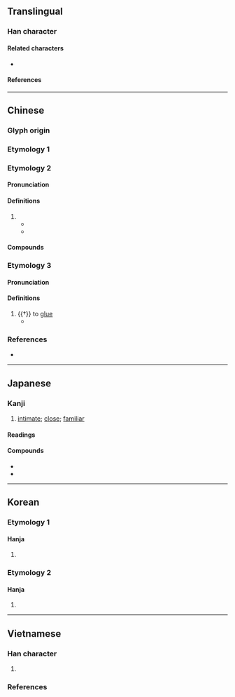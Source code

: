 {{also|暱|眤}}
{{character info}}
==Translingual==

===Han character===
{{Han char|rn=72|rad=日|as=05|sn=9|four=67011|canj=ASP|ids=⿰日尼}}

====Related characters====
* {{l|mul|暱}} {{q|[[Traditional Chinese]]}}

====References====
{{Han ref|kx=0494.070|dkj=13866|dj=0858.130|hdz=21504.020|uh=6635}}

----

==Chinese==

===Glyph origin===
{{Han etym}}

===Etymology 1===
{{zh-see|暱}}

===Etymology 2===
{{zh-forms|alt=眤,𣆓}}

====Pronunciation====
{{zh-pron
|m=nì
|c=nik1,nik6
|h=pfs=
|md=
|mn=
|w=
|mc=y
|oc=y
|cat=a,v
}}

====Definitions====
{{zh-hanzi}}

# {{zh-alt-form|暱*|[[near]]; [[close]]; [[intimate]]}}
#* {{zh-x|性 忠正，以 社 稷 為 己任，帝 器 而 昵 之，政事 多 諮 焉。|ref=Jinshu}}
#* {{zh-x|寇 所 從 來 若 昵 道、傒 近，若 城 場，皆 為 扈 樓。|ref=Mozi}}

====Compounds====
{{zh-der|昵交|昵友|昵愛|昵昵|昵比|昵聲|昵藩|狎昵|親昵|密昵}}

===Etymology 3===
{{zh-forms|alt=𣽚}}

====Pronunciation====
{{zh-pron
|m=zhí
|c=
|mc=
|oc=
|cat=v
}}

====Definitions====
{{zh-hanzi}}

# {{†}} to [[glue]]
#* {{zh-x|鹿 膠 青 白，馬 膠 赤 白，牛 膠 火 赤，鼠 膠 黑，魚 膠 餌，犀 膠 黃。凡 昵 之 類 不能 方。|ref=Zhouli}}

===References===
* {{R:twedu|B01535}}

----

==Japanese==

===Kanji===
{{ja-kanji|grade=|rs=日05}}

# [[intimate]]; [[close#Adjective|close]]; [[familiar]]

====Readings====
{{ja-readings
|on=じつ, しょく
|kun=ちかずく
}}

====Compounds====
{{der-top3|Compounds}}
* {{ja-r|昵%近|じっ%きん|[[familiarity]]; [[closeness]]}}
* {{ja-r|昵%懇|じっ%こん|[[intimacy]]; [[familiarity]]}}
{{der-bottom}}

----

==Korean==

===Etymology 1===

====Hanja====
{{ko-hanja|닐||일}}

# {{rfdef|ko|sort=日05}}

===Etymology 2===

====Hanja====
{{ko-hanja|아비사당|녜||예}}

# {{rfdef|ko|sort=日05}}

----

==Vietnamese==

===Han character===
{{vi-readings|rs=日05
|hanviet=nặc-gdhn
}}

# {{rfdef|vi|sort=日05}}

===References===
<references/>